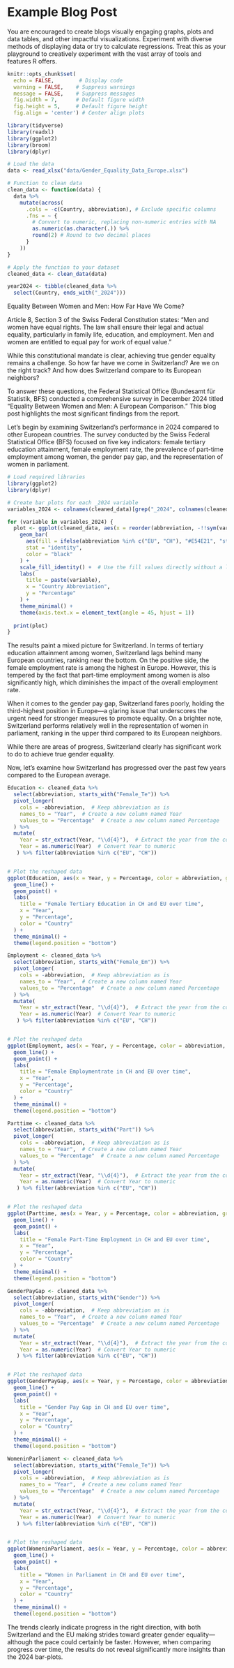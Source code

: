 # Example Blog Post

You are encouraged to create blogs visually engaging  graphs, plots and data tables, and other impactful visualizations. Experiment with diverse methods of displaying data or try to calculate regressions. Treat this as your playground to creatively experiment with the vast array of tools and features R offers. 

```r
knitr::opts_chunk$set(
  echo = FALSE,        # Display code
  warning = FALSE,    # Suppress warnings
  message = FALSE,    # Suppress messages
  fig.width = 7,      # Default figure width
  fig.height = 5,     # Default figure height
  fig.align = 'center') # Center align plots
```

```r
library(tidyverse)
library(readxl)
library(ggplot2)
library(broom)
library(dplyr)

# Load the data
data <- read_xlsx("data/Gender_Equality_Data_Europe.xlsx")

```

```r
# Function to clean data
clean_data <- function(data) {
  data %>%
    mutate(across(
      .cols = -c(Country, abbreviation), # Exclude specific columns
      .fns = ~ {
        # Convert to numeric, replacing non-numeric entries with NA
        as.numeric(as.character(.)) %>% 
        round(2) # Round to two decimal places
      }
    ))
}

# Apply the function to your dataset
cleaned_data <- clean_data(data)

```

```r
year2024 <- tibble(cleaned_data %>% 
  select(Country, ends_with("_2024")))
```


Equality Between Women and Men: How Far Have We Come?

Article 8, Section 3 of the Swiss Federal Constitution states:
"Men and women have equal rights. The law shall ensure their legal and actual equality, particularly in family life, education, and employment. Men and women are entitled to equal pay for work of equal value."

While this constitutional mandate is clear, achieving true gender equality remains a challenge. So how far have we come in Switzerland? Are we on the right track? And how does Switzerland compare to its European neighbors?

To answer these questions, the Federal Statistical Office (Bundesamt für Statistik, BFS) conducted a comprehensive survey in December 2024 titled "Equality Between Women and Men: A European Comparison." This blog post highlights the most significant findings from the report.


Let’s begin by examining Switzerland’s performance in 2024 compared to other European countries. The survey conducted by the Swiss Federal Statistical Office (BFS) focused on five key indicators: female tertiary education attainment, female employment rate, the prevalence of part-time employment among women, the gender pay gap, and the representation of women in parliament.

```r
# Load required libraries
library(ggplot2)
library(dplyr)

# Create bar plots for each _2024 variable
variables_2024 <- colnames(cleaned_data)[grep("_2024", colnames(cleaned_data))]

for (variable in variables_2024) {
  plot <- ggplot(cleaned_data, aes(x = reorder(abbreviation, -!!sym(variable)), y = !!sym(variable))) +
    geom_bar(
      aes(fill = ifelse(abbreviation %in% c("EU", "CH"), "#E54E21", "steelblue")),
      stat = "identity",
      color = "black"
    ) +
    scale_fill_identity() +  # Use the fill values directly without a legend
    labs(
      title = paste(variable),
      x = "Country Abbreviation",
      y = "Percentage"
    ) +
    theme_minimal() +
    theme(axis.text.x = element_text(angle = 45, hjust = 1))
  
  print(plot)
}


```


The results paint a mixed picture for Switzerland. In terms of tertiary education attainment among women, Switzerland lags behind many European countries, ranking near the bottom. On the positive side, the female employment rate is among the highest in Europe. However, this is tempered by the fact that part-time employment among women is also significantly high, which diminishes the impact of the overall employment rate.

When it comes to the gender pay gap, Switzerland fares poorly, holding the third-highest position in Europe—a glaring issue that underscores the urgent need for stronger measures to promote equality. On a brighter note, Switzerland performs relatively well in the representation of women in parliament, ranking in the upper third compared to its European neighbors.  

While there are areas of progress, Switzerland clearly has significant work to do to achieve true gender equality.

Now, let’s examine how Switzerland has progressed over the past few years compared to the European average.
```r
Education <- cleaned_data %>%
  select(abbreviation, starts_with("Female_Te")) %>% 
  pivot_longer(
    cols = -abbreviation,  # Keep abbreviation as is
    names_to = "Year",  # Create a new column named Year
    values_to = "Percentage"  # Create a new column named Percentage
  ) %>%
  mutate(
    Year = str_extract(Year, "\\d{4}"),  # Extract the year from the column names
    Year = as.numeric(Year)  # Convert Year to numeric
   ) %>% filter(abbreviation %in% c("EU", "CH")) 


# Plot the reshaped data
ggplot(Education, aes(x = Year, y = Percentage, color = abbreviation, group = abbreviation)) +
  geom_line() +
  geom_point() +
  labs(
    title = "Female Tertiary Education in CH and EU over time",
    x = "Year",
    y = "Percentage",
    color = "Country"
  ) +
  theme_minimal() +
  theme(legend.position = "bottom")
```


```r
Employment <- cleaned_data %>%
  select(abbreviation, starts_with("Female_Em")) %>% 
  pivot_longer(
    cols = -abbreviation,  # Keep abbreviation as is
    names_to = "Year",  # Create a new column named Year
    values_to = "Percentage"  # Create a new column named Percentage
  ) %>%
  mutate(
    Year = str_extract(Year, "\\d{4}"),  # Extract the year from the column names
    Year = as.numeric(Year)  # Convert Year to numeric
   ) %>% filter(abbreviation %in% c("EU", "CH")) 


# Plot the reshaped data
ggplot(Employment, aes(x = Year, y = Percentage, color = abbreviation, group = abbreviation)) +
  geom_line() +
  geom_point() +
  labs(
    title = "Female Employmentrate in CH and EU over time",
    x = "Year",
    y = "Percentage",
    color = "Country"
  ) +
  theme_minimal() +
  theme(legend.position = "bottom")
```


```r
Parttime <- cleaned_data %>%
  select(abbreviation, starts_with("Part")) %>% 
  pivot_longer(
    cols = -abbreviation,  # Keep abbreviation as is
    names_to = "Year",  # Create a new column named Year
    values_to = "Percentage"  # Create a new column named Percentage
  ) %>%
  mutate(
    Year = str_extract(Year, "\\d{4}"),  # Extract the year from the column names
    Year = as.numeric(Year)  # Convert Year to numeric
   ) %>% filter(abbreviation %in% c("EU", "CH")) 


# Plot the reshaped data
ggplot(Parttime, aes(x = Year, y = Percentage, color = abbreviation, group = abbreviation)) +
  geom_line() +
  geom_point() +
  labs(
    title = "Female Part-Time Employment in CH and EU over time",
    x = "Year",
    y = "Percentage",
    color = "Country"
  ) +
  theme_minimal() +
  theme(legend.position = "bottom")
```


```r
GenderPayGap <- cleaned_data %>%
  select(abbreviation, starts_with("Gender")) %>% 
  pivot_longer(
    cols = -abbreviation,  # Keep abbreviation as is
    names_to = "Year",  # Create a new column named Year
    values_to = "Percentage"  # Create a new column named Percentage
  ) %>%
  mutate(
    Year = str_extract(Year, "\\d{4}"),  # Extract the year from the column names
    Year = as.numeric(Year)  # Convert Year to numeric
   ) %>% filter(abbreviation %in% c("EU", "CH")) 


# Plot the reshaped data
ggplot(GenderPayGap, aes(x = Year, y = Percentage, color = abbreviation, group = abbreviation)) +
  geom_line() +
  geom_point() +
  labs(
    title = "Gender Pay Gap in CH and EU over time",
    x = "Year",
    y = "Percentage",
    color = "Country"
  ) +
  theme_minimal() +
  theme(legend.position = "bottom")
```

```r
WomeninParliament <- cleaned_data %>%
  select(abbreviation, starts_with("Female_Te")) %>% 
  pivot_longer(
    cols = -abbreviation,  # Keep abbreviation as is
    names_to = "Year",  # Create a new column named Year
    values_to = "Percentage"  # Create a new column named Percentage
  ) %>%
  mutate(
    Year = str_extract(Year, "\\d{4}"),  # Extract the year from the column names
    Year = as.numeric(Year)  # Convert Year to numeric
   ) %>% filter(abbreviation %in% c("EU", "CH")) 


# Plot the reshaped data
ggplot(WomeninParliament, aes(x = Year, y = Percentage, color = abbreviation, group = abbreviation)) +
  geom_line() +
  geom_point() +
  labs(
    title = "Women in Parliament in CH and EU over time",
    x = "Year",
    y = "Percentage",
    color = "Country"
  ) +
  theme_minimal() +
  theme(legend.position = "bottom")
```
The trends clearly indicate progress in the right direction, with both Switzerland and the EU making strides toward greater gender equality—although the pace could certainly be faster. However, when comparing progress over time, the results do not reveal significantly more insights than the 2024 bar-plots. 

